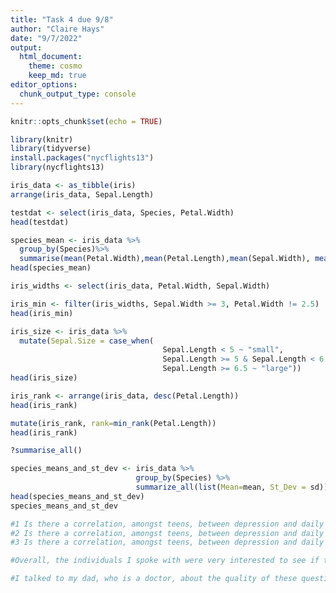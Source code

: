 ```yaml
---
title: "Task 4 due 9/8"
author: "Claire Hays"
date: "9/7/2022"
output: 
  html_document:
    theme: cosmo
    keep_md: true
editor_options: 
  chunk_output_type: console
---
```


```r
knitr::opts_chunk$set(echo = TRUE)
```


```r
library(knitr)
library(tidyverse)
install.packages("nycflights13")
library(nycflights13)
```

```r

iris_data <- as_tibble(iris)
arrange(iris_data, Sepal.Length)

```

```r

testdat <- select(iris_data, Species, Petal.Width)
head(testdat)

```

```r

species_mean <- iris_data %>%
  group_by(Species)%>%
  summarise(mean(Petal.Width),mean(Petal.Length),mean(Sepal.Width), mean(Sepal.Length), na.rm =TRUE)
head(species_mean)

```

```r

iris_widths <- select(iris_data, Petal.Width, Sepal.Width)

iris_min <- filter(iris_widths, Sepal.Width >= 3, Petal.Width != 2.5)
head(iris_min)

```

```r

iris_size <- iris_data %>%
  mutate(Sepal.Size = case_when(
                                  Sepal.Length < 5 ~ "small",
                                  Sepal.Length >= 5 & Sepal.Length < 6.5 ~ "medium",
                                  Sepal.Length >= 6.5 ~ "large"))
head(iris_size)

```

```r
iris_rank <- arrange(iris_data, desc(Petal.Length))
head(iris_rank)

mutate(iris_rank, rank=min_rank(Petal.Length))
head(iris_rank)

```

```r

?summarise_all()

species_means_and_st_dev <- iris_data %>%
                            group_by(Species) %>%
                            summarize_all(list(Mean=mean, St_Dev = sd))
head(species_means_and_st_dev)
species_means_and_st_dev

```

```r

#1 Is there a correlation, amongst teens, between depression and daily average of hours slept?
#2 Is there a correlation, amongst teens, between depression and daily average of screen time ?
#3 Is there a correlation, amongst teens, between depression and daily average of time spent participating in physical activity?
```

```r
#Overall, the individuals I spoke with were very interested to see if there was a correlation between any of these three things with teen depression.  Several people suspected that the highest correlation would be between screen time and depression.
```

```r

#I talked to my dad, who is a doctor, about the quality of these questions and the ability for them to be answered in 2 months.  He said that these were high quality questions that could be answered over the next two months.  Every teen patient already gets a depression screening during normal checkups that results in a score.  He (or any physician) could then also ask the patient to recall the daily average of hours spent sleeping, using screen time, and participating in physical activity.  After two months, it would be possible to see if there were some correlations between any of these two comparisons, and if so, which two had the highest correlation. Some potential limits to this study would be that we are relying on patient recall.  Information will not be exact.  Also, there may be some fluctuation with seasons of the year, etc. 
```

